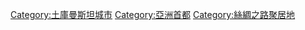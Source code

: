 {{catmore|阿什哈巴特}}
{{DEFAULTSORT:Ashgabat}}
{{Commonscat|Aşgabat}}

[[Category:土庫曼斯坦城市|Category:土庫曼斯坦城市]]
[[Category:亞洲首都|Category:亞洲首都]]
[[Category:絲綢之路聚居地|Category:絲綢之路聚居地]]